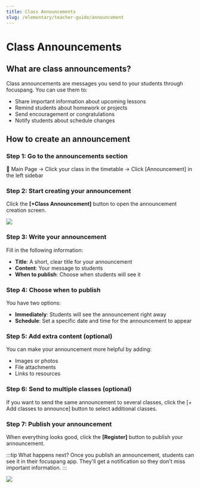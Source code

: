 ```yaml
---
title: Class Announcements
slug: /elementary/teacher-guide/announcement
---
```



# Class Announcements

## What are class announcements?

Class announcements are messages you send to your students through focuspang. You can use them to:

- Share important information about upcoming lessons
- Remind students about homework or projects
- Send encouragement or congratulations
- Notify students about schedule changes

## How to create an announcement

### Step 1: Go to the announcements section

📍 Main Page → Click your class in the timetable → Click [Announcement] in the left sidebar

### Step 2: Start creating your announcement

Click the **[+Class Announcement]** button to open the announcement creation screen.

<Image src="/img/en/elementary/teacher/04-01.jpg" size="lg" />

### Step 3: Write your announcement

Fill in the following information:

- **Title**: A short, clear title for your announcement
- **Content**: Your message to students
- **When to publish**: Choose when students will see it

### Step 4: Choose when to publish

You have two options:

- **Immediately**: Students will see the announcement right away
- **Schedule**: Set a specific date and time for the announcement to appear

### Step 5: Add extra content (optional)

You can make your announcement more helpful by adding:

- Images or photos
- File attachments
- Links to resources

### Step 6: Send to multiple classes (optional)

If you want to send the same announcement to several classes, click the [+ Add classes to announce] button to select additional classes.

### Step 7: Publish your announcement

When everything looks good, click the **[Register]** button to publish your announcement.

:::tip What happens next?
Once you publish an announcement, students can see it in their focuspang app. They'll get a notification so they don't miss important information.
:::

<Image src="/img/en/elementary/teacher/04-02.jpg" size="lg" />
